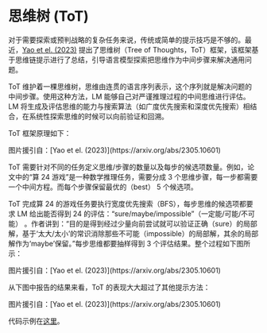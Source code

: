 # 思维树 (ToT)


对于需要探索或预判战略的复杂任务来说，传统或简单的提示技巧是不够的。最近，[Yao et el. (2023)](https://arxiv.org/abs/2305.10601) 提出了思维树（Tree of Thoughts，ToT）框架，该框架基于思维链提示进行了总结，引导语言模型探索把思维作为中间步骤来解决通用问题。

ToT 维护着一棵思维树，思维由连贯的语言序列表示，这个序列就是解决问题的中间步骤。使用这种方法，LM 能够自己对严谨推理过程的中间思维进行评估。LM 将生成及评估思维的能力与搜索算法（如广度优先搜索和深度优先搜索）相结合，在系统性探索思维的时候可以向前验证和回溯。

ToT 框架原理如下：

<Screenshot src={TOT} alt="TOT" />
图片援引自：[Yao et el. (2023)](https://arxiv.org/abs/2305.10601) 

ToT 需要针对不同的任务定义思维/步骤的数量以及每步的候选项数量。例如，论文中的“算 24 游戏”是一种数学推理任务，需要分成 3 个思维步骤，每一步都需要一个中间方程。而每个步骤保留最优的（best） 5 个候选项。

ToT 完成算 24 的游戏任务要执行宽度优先搜索（BFS），每步思维的候选项都要求 LM 给出能否得到 24 的评估：“sure/maybe/impossible”（一定能/可能/不可能） 。作者讲到：“目的是得到经过少量向前尝试就可以验证正确（sure）的局部解，基于‘太大/太小’的常识消除那些不可能（impossible）的局部解，其余的局部解作为‘maybe’保留。”每步思维都要抽样得到 3 个评估结果。整个过程如下图所示：

<Screenshot src={TOT2} alt="TOT2" />
图片援引自：[Yao et el. (2023)](https://arxiv.org/abs/2305.10601) 

从下图中报告的结果来看，ToT 的表现大大超过了其他提示方法：

<Screenshot src={TOT3} alt="TOT3" />
图片援引自：[Yao et el. (2023)](https://arxiv.org/abs/2305.10601) 

代码示例在[这里](https://github.com/princeton-nlp/tree-of-thought-llm)。
